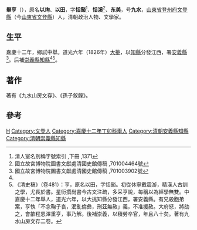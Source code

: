 {{Otheruses|other=名为畢亨的其他人物|畢亨}}

'''畢亨'''（{{bd|?||?|}}），原名'''以珣'''、'''以田'''，字'''恬谿'''<ref>清人室名別稱字號索引 ,下冊 ,1371</ref>、'''恬溪'''<ref>國立故宮博物院圖書文獻處清國史館傳稿 ,701004464號</ref>、'''东美'''，号'''九水'''，[[山東省|山東省]][[登州府|登州府]][[文登縣|文登縣]]（今[[山東省|山東省]][[文登縣|文登縣]]）人，清朝政治人物、文學家。

== 生平 ==
嘉慶十二年，鄉試中舉。道光六年（1826年）[[大挑|大挑]]，以[[知縣|知縣]]分發江西，署[[安義縣|安義縣]]<ref name="#1">國立故宮博物院圖書文獻處清國史館傳稿 ,701003902號</ref>。后補[[崇義縣|崇義縣]][[知縣|知縣]]<ref name="#1"/><ref>《清史稿》（卷481）：亨，原名以田，字恬谿。初從休寧戴震游，精漢人古訓之學，尤長於書。星衍撰尚書今古文注疏，多采亨說，每稱以為經學無雙。中嘉慶十二年舉人，道光六年，以大挑知縣分發江西，署安義縣。有兄殺胞弟案，亨執「不念鞠子哀，泯亂倫彝，刑茲無赦」義，不准援赦。大府怒，將劾之，會歙程恩澤重亨，事乃解。後補崇義，以積勞卒官，年且八十矣。著有九水山房文存二卷。</ref>。

== 著作 ==
著有《九水山房文存》、《孫子敘錄》。

==參考==
{{reflist}}

{{Authority control}}

{{DEFAULTSORT:Bi畢}}
[[Category:畢姓|H]]
[[Category:文登人|Category:文登人]]
[[Category:嘉慶十二年丁卯科舉人|Category:嘉慶十二年丁卯科舉人]]
[[Category:清朝安義縣知縣|Category:清朝安義縣知縣]]
[[Category:清朝崇義縣知縣|Category:清朝崇義縣知縣]]


{{清朝人物小作品}}